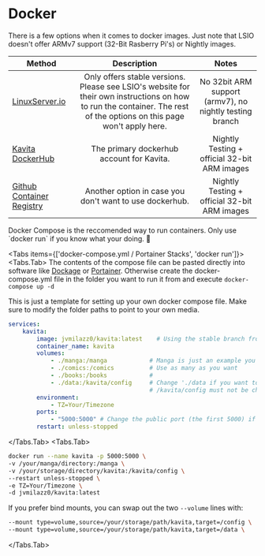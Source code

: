 
# Docker

There is a few options when it comes to docker images. Just note that LSIO doesn't offer ARMv7 support (32-Bit Rasberry Pi's) or Nightly images. 

| Method                          |                                Description                                  | Notes                                                                      | 
| ------------------------------- | :-------------------------------------------------------------------------: | :-------------------------------------------------------------------------:| 
| [LinuxServer.io](https://hub.docker.com/r/linuxserver/kavita)                  |           Only offers stable versions. Please see LSIO's website for their own instructions on how to run the container. The rest of the options on this page won't apply here.|  No 32bit ARM support (armv7), no nightly testing branch |
| [Kavita DockerHub](https://hub.docker.com/r/jvmilazz0/kavita)                | The primary dockerhub account for Kavita.  | Nightly Testing + official 32-bit ARM images |
| [Github Container Registry](https://github.com/kareadita/Kavita/pkgs/container/kavita) |    Another option in case you don't want to use dockerhub.      | Nightly Testing + official 32-bit ARM images | 

<Callout type="info">
	Docker Compose is the reccomended way to run containers. Only use `docker run` if you know what your doing. 💪
</Callout>

<Tabs items={['docker-compose.yml / Portainer Stacks', 'docker run']}>
  <Tabs.Tab>
  The contents of the compose file can be pasted directly into software like [Dockage](https://github.com/louislam/dockge) or [Portainer](https://www.portainer.io/). Otherwise create the docker-compose.yml file in the folder you want to run it from and execute `docker-compose up -d`

<Callout type="warning">
	This is just a template for setting up your own docker compose file. Make sure to modify the folder paths to point to your own media. 
</Callout>

```yaml
services:
    kavita:
        image: jvmilazz0/kavita:latest    # Using the stable branch from the offical dockerhub repo.
        container_name: kavita
        volumes:
            - ./manga:/manga            # Manga is just an example you can have the name you want. See the following
            - ./comics:/comics          # Use as many as you want
            - ./books:/books            #
            - ./data:/kavita/config     # Change './data if you want to have the config files in a different place.
                                        # /kavita/config must not be changed
        environment:
            - TZ=Your/Timezone
        ports:
            - "5000:5000" # Change the public port (the first 5000) if you have conflicts with other services
        restart: unless-stopped
```
  </Tabs.Tab>
  <Tabs.Tab>
```bash
docker run --name kavita -p 5000:5000 \
-v /your/manga/directory:/manga \
-v /your/storage/directory/kavita:/kavita/config \
--restart unless-stopped \
-e TZ=Your/Timezone \
-d jvmilazz0/kavita:latest
```

If you prefer bind mounts, you can swap out the two `--volume` lines with:

```bash
--mount type=volume,source=/your/storage/path/kavita,target=/config \
--mount type=volume,source=/your/storage/path/kavita,target=/data \
```
  </Tabs.Tab>
</Tabs>
